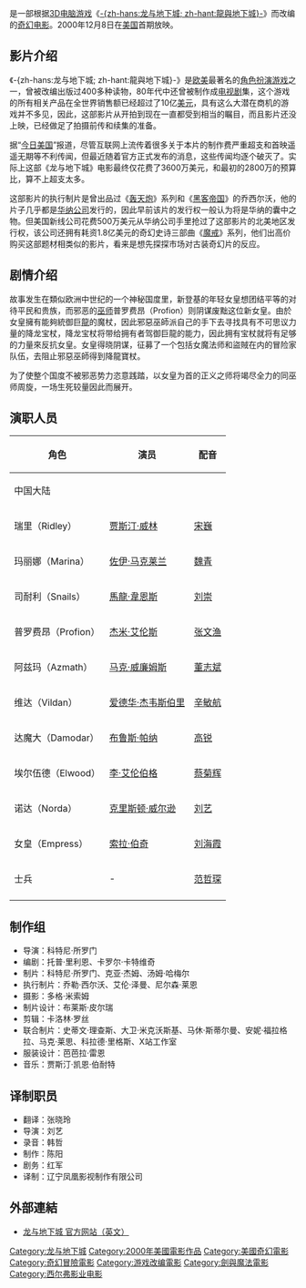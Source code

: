 {{noteTA
|T= zh-cn:龙与地下城; zh-tw:神龍傳奇 (2000年電影); zh-hk:魔域飛龍
|G1= 電影
|1= zh-cn:龙与地下城; zh-tw:神龍傳奇; zh-hk:魔域飛龍
|2= zh-cn:杰里米·艾恩斯; zh-tw:傑瑞米·艾朗; zh-hk:謝洛美·艾朗斯
|3= zh-cn:龙与地下城2：龙王的愤怒; zh-tw:魔龍傳奇II：仁者無敵; zh-hk:魔域飛龍2
}}
{{Infobox Film 
| name = 龙与地下城
| original_name = ''Dungeons & Dragons''
| tw_name = 神龍傳奇
| hk_name = 魔域飛龍
| cn_name = 龙与地下城
| image =  
| caption = 
| director = [[科特尼·所罗门|科特尼·所罗门]] 
| producer = 科特尼·所罗门<br />克亚·杰姆<br />汤姆·哈梅尔
| writer = 托普·里利恩<br />卡罗尔·卡特维奇
| starring = [[贾斯汀·威林|贾斯汀·威林]] <br />[[佐伊·马克莱兰|佐伊·马克莱兰]] <br />[[马龙·瓦恩斯|马龙·瓦恩斯]] <br />[[杰里米·艾恩斯|杰米·艾伦斯]]
| distributor = [[华纳兄弟|华纳兄弟]]
| released = （美国）2000年12月8日
| runtime = 107分鐘
| country = [[美国电影|美国]]
| language = [[英语|英语]]
| budget = 35,000,000 [[美金|美金]]
| gross = 33,807,409 美金
| preceded_by = 
| followed_by = [[龙与地下城2:_龙王的愤怒|龙与地下城2: 龙王的愤怒]] 
}}
{{作品名稱|name=''Dungeons & Dragons''|hk=魔域飛龍|tw=神龍傳奇|cn=龙与地下城}}是一部根据[[3D|3D]][[电脑游戏|电脑游戏]]《[[龙与地下城|-{zh-hans:龙与地下城; zh-hant:龍與地下城}-]]》而改编的[[奇幻电影|奇幻电影]]。2000年12月8日在[[美国|美国]]首期放映。

== 影片介绍 ==
《-{zh-hans:龙与地下城; zh-hant:龍與地下城}-》是[[欧美|欧美]]最著名的[[角色扮演游戏|角色扮演游戏]]之一，曾被改编出版过400多种读物，80年代中还曾被制作成[[电视剧|电视剧]]集，这个游戏的所有相关产品在全世界销售额已经超过了10亿[[美元|美元]]，具有这么大潜在商机的游戏并不多见，因此，这部影片从开拍到现在一直都受到相当的瞩目，而且影片还没上映，已经做足了拍摄前传和续集的准备。

据“[[今日美国|今日美国]]”报道，尽管互联网上流传着很多关于本片的制作费严重超支和首映遥遥无期等不利传闻，但最近随着官方正式发布的消息，这些传闻均逐个破灭了。实际上这部《龙与地下城》电影最终仅花费了3600万美元，和最初的2800万的预算比，算不上超支太多。

这部影片的执行制片是曾出品过《[[轰天炮|轰天炮]]》系列和《[[黑客帝国|黑客帝国]]》的乔西尔沃，他的片子几乎都是[[华纳公司|华纳公司]]发行的，因此早前该片的发行权一般认为将是华纳的囊中之物。但美国新线公司花费500万美元从华纳公司手里抢过了这部影片的北美地区发行权，该公司还拥有耗资1.8亿美元的奇幻史诗三部曲《[[魔戒|魔戒]]》系列，他们出高价购买这部题材相类似的影片，看来是想先探探市场对古装奇幻片的反应。

== 剧情介绍 ==
故事发生在類似欧洲中世纪的一个神秘国度里，新登基的年轻女皇想团结平等的对待平民和贵族，而邪恶的[[巫师|巫师]]普罗费昂（Profion）则阴谋废黜这位新女皇。由於女皇擁有能夠統御巨[[龙_(西方)|龍]]的魔杖，因此邪惡巫師派自己的手下去寻找具有不可思议力量的降龙宝杖，降龙宝杖将带给拥有者驾御巨龍的能力，因此拥有宝杖就将有足够的力量來反抗女皇。女皇得晓阴谋，征募了一个包括女魔法师和盜賊在内的冒险家队伍，去阻止邪惡巫師得到降龍寶杖。

为了使整个国度不被邪恶势力恣意践踏，以女皇为首的正义之师将竭尽全力的同巫师周旋，一场生死较量因此而展开。

== 演职人员 ==
{| class="wikitable" style="text-align: center;"
|-
!rowspan=2| 角色
!rowspan=2| 演员
!colspan=1| 配音
|-
! 中国大陆
|-
| 瑞里（Ridley） || [[贾斯汀·威林|贾斯汀·威林]] || [[宋巍|宋巍]]
|-
| 玛丽娜（Marina） || [[佐伊·马克莱兰|佐伊·马克莱兰]] || [[魏青|魏青]]
|-
| 司耐利（Snails） || [[馬龍·韋恩斯|馬龍·韋恩斯]] || [[刘崇|刘崇]]
|-
| 普罗费昂（Profion） || [[杰里米·艾恩斯|杰米·艾伦斯]] || [[张文渔|张文渔]]
|-
| 阿兹玛（Azmath） || [[马克·威廉姆斯_(演员)|马克·威廉姆斯]] || [[董志斌|董志斌]]
|-
| 维达（Vildan） || [[爱德华·杰韦斯伯里|爱德华·杰韦斯伯里]] || [[辛敏航|辛敏航]]
|-
| 达魔大（Damodar） || [[布鲁斯·帕纳|布鲁斯·帕纳]] || [[高锐|高锐]]
|-
| 埃尔伍德（Elwood） || [[李·艾伦伯格|李·艾伦伯格]] || [[蔡菊辉|蔡菊辉]]
|-
| 诺达（Norda） || [[克里斯顿·威尔逊|克里斯顿·威尔逊]] || [[刘艺|刘艺]]
|-
| 女皇（Empress） || [[索拉·伯奇|索拉·伯奇]] || [[刘海霞|刘海霞]]
|-
| 士兵 || - || [[范哲琛|范哲琛]]
|-
|}

== 制作组 ==
*导演：科特尼·所罗门
*编剧：托普·里利恩、卡罗尔·卡特维奇
*制片：科特尼·所罗门、克亚·杰姆、汤姆·哈梅尔
*执行制片：乔勒·西尔沃、艾伦·泽曼、尼尔森·莱恩
*摄影：多格·米索姆
*制片设计：布莱斯·皮尔瑞
*剪辑：卡洛林·罗丝
*联合制片：史蒂文·理查斯、大卫·米克沃斯基、马休·斯蒂尔曼、安妮·福拉格拉、马克·莱思、科拉德·里格斯、X站工作室
*服装设计：芭芭拉·雷恩
*音乐：贾斯汀·凯恩·伯耐特

== 译制职员 ==
*翻译：张晓玲
*导演：刘艺
*录音：韩哲
*制作：陈阳
*剧务：红军
*译制：辽宁凤凰影视制作有限公司

== 外部連結 ==
* [http://www.wizards.com/default.asp?x=dnd/welcome 龙与地下城 官方网站（英文）] {{Wayback|url=http://www.wizards.com/default.asp?x=dnd%2Fwelcome |date=20090928055210 }}

{{Authority control}}
{{DEFAULTSORT:Dungeons & Dragons}}
[[Category:龙与地下城|Category:龙与地下城]]
[[Category:2000年美國電影作品|Category:2000年美國電影作品]]
[[Category:美國奇幻電影|Category:美國奇幻電影]]
[[Category:奇幻冒險電影|Category:奇幻冒險電影]]
[[Category:游戏改编電影|Category:游戏改编電影]]
[[Category:劍與魔法電影|Category:劍與魔法電影]]
[[Category:西尔弗影业电影|Category:西尔弗影业电影]]